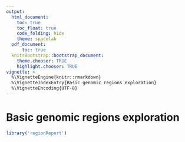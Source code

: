 ```yaml
---
output:
  html_document:
    toc: true
    toc_float: true
    code_folding: hide
    theme: spacelab
  pdf_document:
      toc: true
  knitrBootstrap::bootstrap_document:
    theme.chooser: TRUE
    highlight.chooser: TRUE
vignette: >
  %\VignetteEngine{knitr::rmarkdown}
  %\VignetteIndexEntry{Basic genomic regions exploration}
  %\VignetteEncoding{UTF-8}
---
```



Basic genomic regions exploration
=================================

```r
library('regionReport')
```

